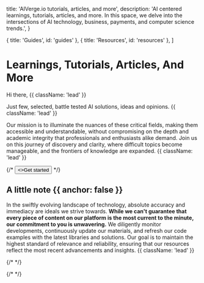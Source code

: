
  title: 'AIVerge.io tutorials, articles, and more',
  description:
    'AI centered learnings, tutorials, articles, and more. In this space, we delve into the intersections of AI technology, business, payments, and computer science trends.',
}

  { title: 'Guides', id: 'guides' },
  { title: 'Resources', id: 'resources' },
]

<HeroPattern />

# Learnings, Tutorials, Articles, And More

Hi there, {{ className: 'lead' }}

Just few, selected, battle tested AI solutions, ideas and opinions. {{ className: 'lead' }}

Our mission is to illuminate the nuances of these critical fields, making them accessible
and understandable, without compromising on the depth and academic integrity that
professionals and enthusiasts alike demand. Join us on this journey of discovery
and clarity, where difficult topics become manageable, and the frontiers of knowledge
are expanded. {{ className: 'lead' }}

<div className="not-prose mb-16 mt-6 flex gap-3">
  {/* <Button href="/quickstart" arrow="right">
    <>Get started</>
  </Button> */}

</div>

## A little note {{ anchor: false }}

In the swiftly evolving landscape of technology, absolute accuracy and immediacy are ideals we strive towards. **While we can't guarantee that every piece of content on our platform is the most current to the minute, our commitment to you is unwavering.** We diligently monitor developments, continuously update our materials, and refresh our code examples with the latest libraries and solutions. Our goal is to maintain the highest standard of relevance and reliability, ensuring that our resources reflect the most recent advancements and insights. {{ className: 'lead' }}

{/* <Guides /> */}

{/* <Resources /> */}
